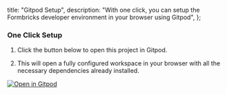 
  title: "Gitpod Setup",
  description:
    "With one click, you can setup the Formbricks developer environment in your browser using Gitpod",
};

### One Click Setup

1. Click the button below to open this project in Gitpod.

2. This will open a fully configured workspace in your browser with all the necessary dependencies already installed.

[![Open in Gitpod](https://gitpod.io/button/open-in-gitpod.svg)](https://gitpod.io/#https://github.com/formbricks/formbricks)

